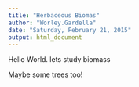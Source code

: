 ```yaml
---
title: "Herbaceous Biomas"
author: "Worley.Gardella"
date: "Saturday, February 21, 2015"
output: html_document
---
```


Hello World. lets study biomass

Maybe some trees too!